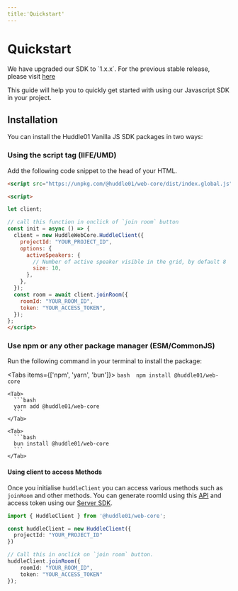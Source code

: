 ```yaml
---
title:'Quickstart'
---
```



# Quickstart

<Callout>
  We have upgraded our SDK to `1.x.x`. For the previous stable release, please visit <a className="text-bold underline" href="https://legacy.docs.huddle01.com/docs">here</a>
</Callout>

This guide will help you to quickly get started with using our Javascript SDK in your project. 

## Installation

You can install the Huddle01 Vanilla JS SDK packages in two ways:

<Steps>

### Using the script tag (IIFE/UMD)

Add the following code snippet to the head of your HTML. 

```html
<script src="https://unpkg.com/@huddle01/web-core/dist/index.global.js"></script>

<script>

let client;

// call this function in onclick of `join room` button
const init = async () => {
  client = new HuddleWebCore.HuddleClient({
    projectId: "YOUR_PROJECT_ID",
    options: {
      activeSpeakers: {
        // Number of active speaker visible in the grid, by default 8
        size: 10,
      },
    },
  });
  const room = await client.joinRoom({
    roomId: "YOUR_ROOM_ID",
    token: "YOUR_ACCESS_TOKEN",
  });
};
</script>
``` 

### Use npm or any other package manager (ESM/CommonJS)

Run the following command in your terminal to install the package:

  <Tabs items={['npm', 'yarn', 'bun']}>
    <Tab>
      ```bash 
      npm install @huddle01/web-core
        ```
    </Tab>

    <Tab>
      ```bash
      yarn add @huddle01/web-core
      ```
    </Tab>

    <Tab>
      ```bash
      bun install @huddle01/web-core
      ```
    </Tab>
  </Tabs>

#### Using client to access Methods

Once you initialise `huddleClient` you can access various methods such as `joinRoom` and other methods. 
You can generate roomId using this [API](/apis/create-room/create-room) and access token using our [Server SDK](/Server-SDK).

```ts
import { HuddleClient } from '@huddle01/web-core';

const huddleClient = new HuddleClient({
  projectId: "YOUR_PROJECT_ID"
})

// Call this in onclick on `join room` button.
huddleClient.joinRoom({
	roomId: "YOUR_ROOM_ID",
	token: "YOUR_ACCESS_TOKEN"
});
```

</Steps>
